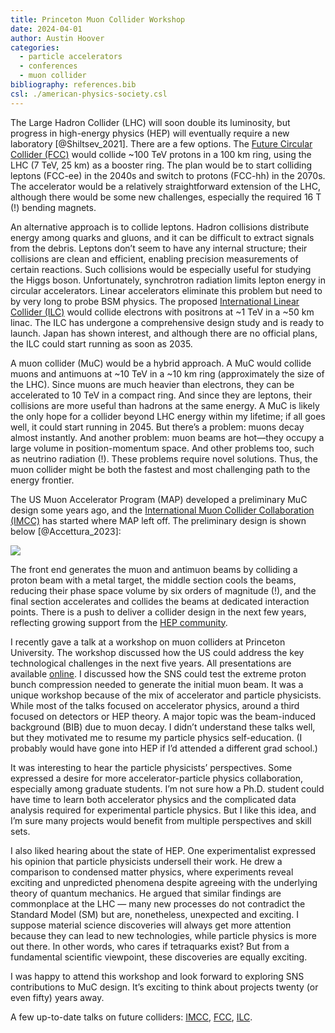 ```yaml
---
title: Princeton Muon Collider Workshop
date: 2024-04-01
author: Austin Hoover
categories:
  - particle accelerators
  - conferences
  - muon collider
bibliography: references.bib
csl: ./american-physics-society.csl
---
```


The Large Hadron Collider (LHC) will soon double its luminosity, but progress in high-energy physics (HEP) will eventually require a new laboratory [@Shiltsev_2021]. There are a few options. The [Future Circular Collider (FCC)](https://fcc.web.cern.ch/overview) would collide ~100 TeV protons in a 100 km ring, using the LHC (7 TeV, 25 km) as a booster ring. The plan would be to start colliding leptons (FCC-ee) in the 2040s and switch to protons (FCC-hh) in the 2070s. The accelerator would be a relatively straightforward extension of the LHC, although there would be some new challenges, especially the required 16 T (!) bending magnets. 

An alternative approach is to collide leptons. Hadron collisions distribute energy among quarks and gluons, and it can be difficult to extract signals from the debris. Leptons don't seem to have any internal structure; their collisions are clean and efficient, enabling precision measurements of certain reactions. Such collisions would be especially useful for studying the Higgs boson. Unfortunately, synchrotron radiation limits lepton energy in circular accelerators. Linear accelerators eliminate this problem but need to by very long to probe BSM physics. The proposed [International Linear Collider (ILC)](https://linearcollider.org) would collide electrons with positrons at ~1 TeV in a ~50 km linac. The ILC has undergone a comprehensive design study and is ready to launch. Japan has shown interest, and although there are no official plans, the ILC could start running as soon as 2035.

A muon collider (MuC) would be a hybrid approach. A MuC would collide muons and antimuons at ~10 TeV in a ~10 km ring (approximately the size of the LHC). Since muons are much heavier than electrons, they can be accelerated to 10 TeV in a compact ring. And since they are leptons, their collisions are more useful than hadrons at the same energy. A MuC is likely the only hope for a collider beyond LHC energy within my lifetime; if all goes well, it could start running in 2045. But there's a problem: muons decay almost instantly. And another problem: muon beams are hot---they occupy a large volume in position-momentum space. And other problems too, such as neutrino radiation (!). These problems require novel solutions. Thus, the muon collider might be both the fastest and most challenging path to the energy frontier.

The US Muon Accelerator Program (MAP) developed a preliminary MuC design some years ago, and the [International Muon Collider Collaboration (IMCC)](https://muoncollider.web.cern.ch) has started where MAP left off. The preliminary design is shown below [@Accettura_2023]:

![](./files/fig_muc.png)

The front end generates the muon and antimuon beams by colliding a proton beam with a metal target, the middle section cools the beams, reducing their phase space volume by six orders of magnitude (!), and the final section accelerates and collides the beams at dedicated interaction points. There is a push to deliver a collider design in the next few years, reflecting growing support from the [HEP community](https://www.slac.stanford.edu/econf/C210711/).

I recently gave a talk at a workshop on muon colliders at Princeton University. The workshop discussed how the US could address the key technological challenges in the next five years. All presentations are available [online](https://agenda.hep.wisc.edu/event/2140/timetable/#20240222). I discussed how the SNS could test the extreme proton bunch compression needed to generate the initial muon beam. It was a unique workshop because of the mix of accelerator and particle physicists. While most of the talks focused on accelerator physics, around a third focused on detectors or HEP theory. A major topic was the beam-induced background (BIB) due to muon decay. I didn't understand these talks well, but they motivated me to resume my particle physics self-education. (I probably would have gone into HEP if I'd attended a different grad school.)

It was interesting to hear the particle physicists' perspectives. Some expressed a desire for more accelerator-particle physics collaboration, especially among graduate students. I'm not sure how a Ph.D. student could have time to learn both accelerator physics and the complicated data analysis required for experimental particle physics. But I like this idea, and I'm sure many projects would benefit from multiple perspectives and skill sets.

I also liked hearing about the state of HEP. One experimentalist expressed his opinion that particle physicists undersell their work. He drew a comparison to condensed matter physics, where experiments reveal exciting and unpredicted phenomena despite agreeing with the underlying theory of quantum mechanics. He argued that similar findings are commonplace at the LHC --- many new processes do not contradict the Standard Model (SM) but are, nonetheless, unexpected and exciting. I suppose material science discoveries will always get more attention because they can lead to new technologies, while particle physics is more out there. In other words, who cares if tetraquarks exist? But from a fundamental scientific viewpoint, these discoveries are equally exciting.

I was happy to attend this workshop and look forward to exploring SNS contributions to MuC design. It's exciting to think about projects twenty (or even fifty) years away.

A few up-to-date talks on future colliders: [IMCC](https://indico.cern.ch/event/1260648/attachments/2610683/4510782/IMCC_Schulte_CERN_2023.pdf), [FCC](https://indico.cern.ch/event/1260648/attachments/2610683/4510781/FrankZimmermann-230314_Future-Colliders-FCC.pdf), [ILC](https://indico.cern.ch/event/1260648/attachments/2610683/4511473/linear-colliders.pdf).

